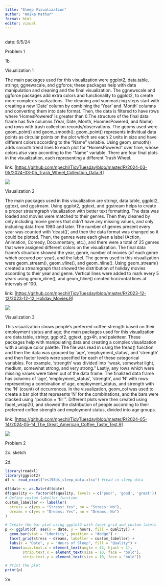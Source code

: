 ```yaml
---
title: "Sleep Visualization"
author: "Anika Mathur"
format: html
editor: visual
---
```


## 

date: 6/5/24

Problem 1

1b.

Visualization 1

The main packages used for this visualization were ggplot2, data.table, stringr, ggnewscale, and ggforce; these packages help with data manipulation and cleaning and the final visualization. The ggnewscale and ggforce packages add extra colors and functionality to ggplot2, to create more complex visualizations. The cleaning and summarizing steps start with creating a new ‘Date’ column by combining the ‘Year’ and ‘Month’ columns and converting them into date format. Then, the data is filtered to have rows where ‘HomesPowered’ is greater than 0.The structure of the final data frame has five columns (Year, Date, Month, HoomesPowered, and Name) and rows with trash collection records/observations. The geoms used were geom_point() and geom_smooth(); geom_point() represents individual data points as circular points on the plot which are each 2 units in size and have different colors according to the “Name” variable. Using geom_smooth() adds smooth trend lines to each plot for “HomesPowered” over time, whose colors also vary according to the “Name” variable. There are four final plots in the visualization, each representing a different Trash Wheel.

link: \[<https://github.com/npechl/TidyTuesday/blob/master/R/2024-03-05/2024-03-05_Trash_Wheel_Collection_Data.R>\]

![](visualization_1.png)

Visualization 2

The main packages used in this visualization are stringr, data.table, ggplot2, ggtext, and ggstream. Using ggplot2, ggtext, and ggstream helps to create a proper streamgraph visualization with better text formatting. The data was loaded and movies were matched to their genres. Then they cleaned by only including movie genres that didn’t have any missing values, and only including data from 1980 and later. The number of genres present every year was counted with ‘dcast()’, and then the data format was changed so it could be plotted. Then, the genres were each given a label (Action, Animation, Comedy, Documentary, etc.), and there were a total of 25 genres that were assigned different colors on the visualization. The final data frame’s structure showed the year, genre, number of movies (of each genre which occured per year), and the label. The geoms used in this visualization were geom_stream(), geom_vline(), and geom_hline(). Using geom_stream() created a streamgraph that showed the distribution of holiday movies according to their year and genre. Vertical lines were added to mark every 5 years using geom_vline(), and geom_hline() created horizontal lines at intervals of 100.

link: \[<https://github.com/npechl/TidyTuesday/blob/master/R/2023-12-12/2023-12-12_Holiday_Movies.R>\]

![](visualization_2.png)

Visualization 3

This visualization shows people’s preferred coffee strength based on their employment status and age; the main packages used for this visualization are data.table, stringr, ggplot2, ggtext, ggx4h, and paletteer. These packages help with manipulating data and creating a complex visualization with a unique color palette. The file was read in using the fread() function and then the data was grouped by ‘age’, ‘employment_status’, and ‘strength’ and then factor levels were specified for each of these categorical variables. For example, ‘strength’ was divided into “weak, somewhat light, medium, somewhat strong, and very strong.” Lastly, any rows which were missing values were taken out of the data frame. The finalized data frame has columns of ‘age’, ‘employment_status’, ‘strength’, and ‘N’ with rows representing a combination of age, employment_status, and strength with the ‘N’ (count) of occurrences. In the visualization, geom_col was used to create a bar plot that represents ‘N’ for the combinations, and the bars were stacked using “position = ‘fill’”. Different plots were then created using facet_wrap2(), and showed the distribution of people according to their preferred coffee strength and employment status, divided into age groups.

link: \[<https://github.com/npechl/TidyTuesday/blob/master/R/2024-05-14/2024-05-14_The_Great_American_Coffee_Taste_Test.R>\]

![](visualization_3.png)

Problem 2

2c. sketch

2d.

```r

library(readxl)
library(ggplot2)
df <- read_excel("es193ds_sleep_data.xlsx") #read in sleep data

df$date <- as.Date(df$date)
df$quality <- factor(df$quality, levels = c('poor', 'good', 'great'))
# Define custom labeller function
custom_labeller <- labeller(
  stress = c(yes = "Stress: Yes", no = "Stress: No"),
  dreams = c(yes = "Dreams: Yes", no = "Dreams: No")
)

# Create the bar plot using ggplot2 with facet grid and custom labels
p <- ggplot(df, aes(x = date, y = hours, fill = quality)) +
  geom_bar(stat = "identity", position = "dodge") +
  facet_grid(stress ~ dreams, labeller = custom_labeller) +
  labs(x = "Date", y = "Hours of Sleep", fill = "Quality") +
  theme(axis.text.x = element_text(angle = 45, hjust = 1),
        strip.text.x = element_text(size = 10, face = "bold"),
        strip.text.y = element_text(size = 10, face = "bold"))

# Print the plot
print(p)
```

2e.
